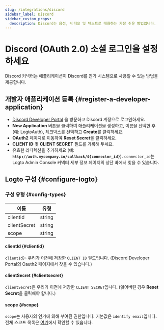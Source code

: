 ```yaml
---
slug: /integrations/discord
sidebar_label: Discord
sidebar_custom_props:
  description: Discord는 음성, 비디오 및 텍스트로 대화하는 가장 쉬운 방법입니다.
---
```



# Discord (OAuth 2.0) 소셜 로그인을 설정하세요

Discord 커넥터는 애플리케이션이 Discord를 인가 시스템으로 사용할 수 있는 방법을 제공합니다.

<GuideTip />

## 개발자 애플리케이션 등록 \{#register-a-developer-application}

- [Discord Developer Portal](https://discord.com/developers/applications) 을 방문하고 Discord 계정으로 로그인하세요.
- **New Application** 버튼을 클릭하여 애플리케이션을 생성하고, 이름을 선택한 후 (예: LogtoAuth), 체크박스를 선택하고 **Create**를 클릭하세요.
- **OAuth2** 페이지로 이동하여 **Reset Secret**을 클릭하세요.
- **CLIENT ID** 및 **CLIENT SECRET** 필드를 기록해 두세요.
- 유효한 리디렉션을 추가하세요 (예: **`http://auth.mycompany.io/callback/${connector_id}`**). `connector_id`는 Logto Admin Console 커넥터 세부 정보 페이지의 상단 바에서 찾을 수 있습니다.

## Logto 구성 \{#configure-logto}

### 구성 유형 \{#config-types}

| 이름         | 유형   |
| ------------ | ------ |
| clientId     | string |
| clientSecret | string |
| scope        | string |

#### clientId \{#clientid}

`clientId`는 우리가 이전에 저장한 `CLIENT ID` 필드입니다.
(Discord Developer Portal의 Oauth2 페이지에서 찾을 수 있습니다.)

#### clientSecret \{#clientsecret}

`clientSecret`은 우리가 이전에 저장한 `CLIENT SECRET`입니다.
(잃어버린 경우 **Reset Secret**을 클릭해야 합니다.)

#### scope \{#scope}

`scope`는 사용자의 인가에 의해 부여된 권한입니다. 기본값은 `identify email`입니다.
전체 스코프 목록은 [여기](https://discord.com/developers/docs/topics/oauth2#shared-resources-oauth2-scopes)에서 확인할 수 있습니다.
